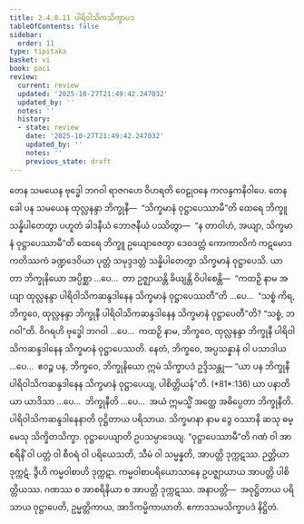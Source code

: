 ```yaml
---
title: 2.4.8.11 ပါရိဝါသိကသိက္ခာပဒ
tableOfContents: false
sidebar:
  order: 11
type: tipitaka
basket: vi
book: paci
review:
  current: review
  updated: '2025-10-27T21:49:42.247032'
  updated_by: ''
  notes: ''
  history:
  - state: review
    date: '2025-10-27T21:49:42.247032'
    updated_by: ''
    notes: ''
    previous_state: draft
---
```



<ReviewStatus review={frontmatter.review} showDetails={true} />

<HypothesisAnnotation frontmatter={frontmatter} />

<DynamicBreadcrumb />

<Division number="1166" book="paci" e="ch" v="2" p="447">

<Paragraph number="3401" book="paci">
တေန သမယေန ဗုဒ္ဓေါ ဘဂဝါ ရာဇဂဟေ ဝိဟရတိ ဝေဠုဝနေ ကလန္ဒကနိဝါပေ. တေန ခေါ ပန သမယေန ထုလ္လနန္ဒာ ဘိက္ခုနီ—  “သိက္ခမာနံ ဝုဋ္ဌာပေဿာမီ”တိ ထေရေ ဘိက္ခူ သန္နိပါတေတွာ ပဟူတံ ခါဒနီယံ ဘောဇနီယံ ပဿိတွာ—  “န တာဝါဟံ, အယျာ, သိက္ခမာနံ ဝုဋ္ဌာပေဿာမီ”တိ ထေရေ ဘိက္ခူ ဥယျောဇေတွာ ဒေဝဒတ္တံ ကောကာလိကံ ကဋမောဒကတိဿကံ ခဏ္ဍဒေဝိယာ ပုတ္တံ သမုဒ္ဒဒတ္တံ သန္နိပါတေတွာ သိက္ခမာနံ ဝုဋ္ဌာပေသိ.
</Paragraph>

<Paragraph number="3402" book="paci">
ယာ တာ ဘိက္ခုနိယော အပ္ပိစ္ဆာ …ပေ…  တာ ဥဇ္ဈာယန္တိ ခိယျန္တိ ဝိပါစေန္တိ—  “ကထဉှိ နာမ အယျာ ထုလ္လနန္ဒာ ပါရိဝါသိကဆန္ဒဒါနေန သိက္ခမာနံ ဝုဋ္ဌာပေဿတီ”တိ …ပေ…  “သစ္စံ ကိရ, ဘိက္ခဝေ, ထုလ္လနန္ဒာ ဘိက္ခုနီ ပါရိဝါသိကဆန္ဒဒါနေန သိက္ခမာနံ ဝုဋ္ဌာပေတီ”တိ? “သစ္စံ, ဘဂဝါ”တိ. ဝိဂရဟိ ဗုဒ္ဓေါ ဘဂဝါ …ပေ…  ကထဉှိ နာမ, ဘိက္ခဝေ, ထုလ္လနန္ဒာ ဘိက္ခုနီ ပါရိဝါသိကဆန္ဒဒါနေန သိက္ခမာနံ ဝုဋ္ဌာပေဿတိ. နေတံ, ဘိက္ခဝေ, အပ္ပသန္နာနံ ဝါ ပသာဒါယ …ပေ…  ဧဝဉ္စ ပန, ဘိက္ခဝေ, ဘိက္ခုနိယော ဣမံ သိက္ခာပဒံ ဥဒ္ဒိသန္တု—
</Paragraph>

</Division>
<Division number="1167" book="paci" e="ch" v="2" p="448">

<Paragraph number="3403" book="paci">
<Emphasis>“ယာ ပန ဘိက္ခုနီ ပါရိဝါသိကဆန္ဒဒါနေန သိက္ခမာနံ ဝုဋ္ဌာပေယျ, ပါစိတ္တိယန်”</Emphasis>တိ. (*81*:<Emphasis>136</Emphasis>)
</Paragraph>

</Division>
<Division number="1168" book="paci" e="ch" v="2" p="448">

<Paragraph number="3404" book="paci">
<Emphasis>ယာ ပနာ</Emphasis>တိ ယာ ယာဒိသာ …ပေ…  <Emphasis>ဘိက္ခုနီ</Emphasis>တိ …ပေ…  အယံ ဣမသ္မိံ အတ္ထေ အဓိပ္ပေတာ ဘိက္ခုနီတိ.
</Paragraph>

<Paragraph number="3405" book="paci">
<Emphasis>ပါရိဝါသိကဆန္ဒဒါနေနာ</Emphasis>တိ ဝုဋ္ဌိတာယ ပရိသာယ. <Emphasis>သိက္ခမာနာ</Emphasis> နာမ ဒွေ ဝဿာနိ ဆသု ဓမ္မေသု သိက္ခိတသိက္ခာ. <Emphasis>ဝုဋ္ဌာပေယျာ</Emphasis>တိ ဥပသမ္ပာဒေယျ.
</Paragraph>

<Paragraph number="3406" book="paci">
“ဝုဋ္ဌာပေဿာမီ”တိ ဂဏံ ဝါ အာစရိနိံ ဝါ ပတ္တံ ဝါ စီဝရံ ဝါ ပရိယေသတိ, သီမံ ဝါ သမ္မန္နတိ, အာပတ္တိ ဒုက္ကဋဿ. ဉတ္တိယာ ဒုက္ကဋံ. ဒွီဟိ ကမ္မဝါစာဟိ ဒုက္ကဋာ. ကမ္မဝါစာပရိယောသာနေ ဥပဇ္ဈာယာယ အာပတ္တိ ပါစိတ္တိယဿ. ဂဏဿ စ အာစရိနိယာ စ အာပတ္တိ ဒုက္ကဋဿ.
</Paragraph>

</Division>
<Division number="1169" book="paci" e="ch" v="2" p="448">

<Paragraph number="3407" book="paci">
အနာပတ္တိ—  အဝုဋ္ဌိတာယ ပရိသာယ ဝုဋ္ဌာပေတိ, ဥမ္မတ္တိကာယ, အာဒိကမ္မိကာယာတိ.

</Paragraph>
</Division>

<Paragraph number="3408" type="center" book="paci">
ဧကာဒသမသိက္ခာပဒံ နိဋ္ဌိတံ.
</Paragraph>